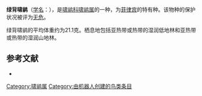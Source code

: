 {{Speciesbox
| name = 绿背啸鹟
| image = Greenbacked-whistler3.jpg
| status = LC | status_system = IUCN3.1
| genus = Pachycephala
| species = albiventris
| authority = {{link-en|威廉·罗伯特·奥格尔维-格兰特|William Robert Ogilvie-Grant|Ogilvie-Grant}}, 1894
| range_map = 
}}

'''绿背啸鹟'''（[[学名|学名]]：{{lang|la|''Pachycephala albiventris''}}），是[[啸鹟科|啸鹟科]][[啸鹟属|啸鹟属]]的一种，为[[菲律宾|菲律宾]]的特有种。该物种的保护状况被评为[[无危|无危]]。

绿背啸鹟的平均体重约为21.1克。栖息地包括亚热带或热带的湿润低地林和亚热带或热带的湿润山地林。

== 参考文献 ==
{{commons category|Pachycephala albiventris}}
*{{cite web|url=http://www.birdlife.org/datazone/speciesfactsheet.php?id=5640&m=0|title=Pachycephala albiventris|publisher=[[国际鸟盟|BirdLife.org]]|accessdate=2011-06-27}}
{{Taxonbar|from=Q1587152}}

[[Category:啸鹟属|Category:啸鹟属]]
[[Category:由机器人创建的鸟类条目|Category:由机器人创建的鸟类条目]]